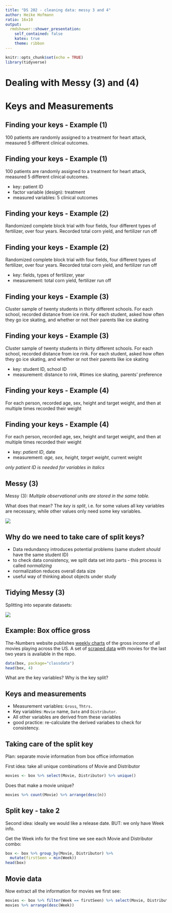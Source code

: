 ```yaml
---
title: "DS 202 - cleaning data: messy 3 and 4"
author: Heike Hofmann
ratio: 16x10
output:
  rmdshower::shower_presentation:
    self_contained: false
    katex: true
    theme: ribbon
---
```


```r
knitr::opts_chunk$set(echo = TRUE)
library(tidyverse)
```

# Dealing with Messy (3) and (4)

# Keys and Measurements

## Finding your keys - Example (1)

100 patients are randomly assigned to a treatment for heart attack, measured 5 different clinical outcomes.

## Finding your keys - Example (1)

100  patients are randomly assigned to a treatment for heart attack, measured 5 different clinical outcomes.

- key: patient ID
- factor variable (design): treatment
- measured variables: 5 clinical outcomes

## Finding your keys - Example (2)

Randomized complete block trial with four fields, four different types of fertilizer, over four years.  Recorded total corn yield, and fertilizer run off

## Finding your keys - Example (2)

Randomized complete block trial with four fields, four different types of fertilizer, over four years.  Recorded total corn yield, and fertilizer run off

- key: fields, types of fertilizer, year
- measurement: total corn yield, fertilizer run off


## Finding your keys - Example (3)

Cluster sample of twenty students in thirty different schools.  For each school, recorded distance from ice rink.  For each student, asked how often they go ice skating, and whether or not their parents like ice skating


## Finding your keys - Example (3)

Cluster sample of twenty students in thirty different schools.  For each school, recorded distance from ice rink.  For each student, asked how often they go ice skating, and whether or not their parents like ice skating

- key: student ID, school ID
- measurement: distance to rink, #times ice skating, parents' preference


## Finding your keys - Example (4)

For each person, recorded age, sex, height and target weight, and then at multiple times recorded their weight

## Finding your keys - Example (4)

For each person, recorded age, sex, height and target weight, and then at multiple times recorded their weight

- key: *patient ID*, date
- measurement: *age, sex, height, target weight*, current weight

*only patient ID is needed for variables in italics*

## Messy (3)

Messy (3): *Multiple observational units are stored in the same table.*

What does that mean? The *key is split*, i.e. for some values all key variables are necessary, while other values only need some key variables.

![](images/normal-not-2.png)

## Why do we need to take care of split keys?

- Data redundancy introduces potential problems (same student *should* have the same student ID)
- to check data consistency, we split data set into parts - this process is called *normalizing*
- normalization reduces overall data size
- useful way of thinking about objects under study


## Tidying Messy (3)

Splitting into separate datasets:

![](images/normal-split.png)

## Example: Box office gross

The-Numbers website publishes [weekly charts](http://www.the-numbers.com/weekend-box-office-chart) of the gross income of all movies playing across the US. A set of [scraped data](../data/boxoffice.csv) with movies for the last two years is available in the repo.

```r
data(box, package="classdata")
head(box, 4)
```

What are the key variables? Why is the key split?

## Keys and measurements

- Measurement variables: `Gross`, `Thtrs.`
- Key variables: `Movie` name,  `Date` and `Distributor`. 
- All other variables are derived from these variables
- good practice: re-calculate the derived variabes to check for consistency. 

## Taking care of the split key

Plan: separate movie information from box office information

First idea: take all unique combinations of Movie and Distributor

```r
movies <- box %>% select(Movie, Distributor) %>% unique()
```

Does that make a movie unique?

```r
movies %>% count(Movie) %>% arrange(desc(n))
```

## Split key - take 2

Second idea: ideally we would like a release date. BUT: we only have Week info. 

Get the Week info  for the first time we see  each Movie and Distributor combo:

```r
box <- box %>% group_by(Movie, Distributor) %>% 
  mutate(firstSeen = min(Week))
head(box)
```

## Movie data

Now extract all the information for movies we first see:
```r
movies <- box %>% filter(Week == firstSeen) %>% select(Movie, Distributor, Date, Week)
movies %>% arrange(desc(Week))
```

